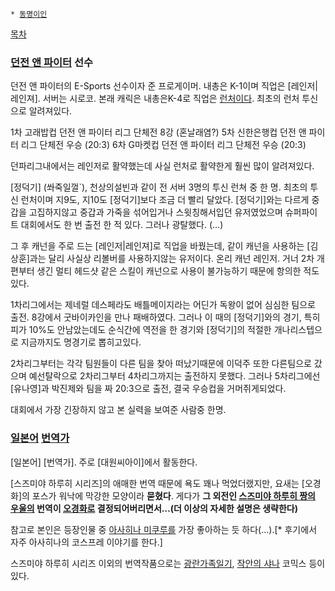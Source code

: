  * [[동명이인]]
[[목차]]
=== [[던전 앤 파이터]] 선수 ===
던전 앤 파이터의 E-Sports 선수이자 준 프로게이머. 내총은 K-1이며 직업은 [레인저|레인져]. 서버는 시로코. 본래 캐릭은 내총은K-4로 직업은 [[런처]]이다. 최초의 런처 투신으로 알려져있다.

1차 고래밥컵 던전 앤 파이터 리그 단체전 8강 (혼날래염?)
5차 신한은행컵 던전 앤 파이터 리그 단체전 우승 (20:3)
6차 G마켓컵 던전 앤 파이터 리그 단체전 우승 (20:3)

던파리그내에서는 레인저로 활약했는데 사실 런처로 활약한게 훨씬 많이 알려져있다.

[정덕기] (쏴죽일껄`), 천상의설빈과 같이 전 서버 3명의 투신 런쳐 중 한 명. 최초의 투신 런처이며 지9도, 지10도 [정덕기]보다 조금 더 빨리 달았다. [정덕기]와는 다르게 중갑을 고집하지않고 중갑과 가죽을 섞어입거나 스윗칭해서입던 유저였었으며 슈퍼파이트 대회에서도 한 번 출전 한 적 있다. 그러나 광탈했다. (…)

그 후 캐넌을 주로 드는 [레인저|레인져]로 직업을 바꿨는데, 같이 캐넌을 사용하는 [김상훈]과는 달리 사실상 리볼버를 사용하지않는 유저이다. 온리 캐넌 레인저. 거너 2차 개편부터 생긴 멀티 헤드샷 같은 스킬이 캐넌으로 사용이 불가능하기 때문에 항의한 적도 있다.

1차리그에서는 제네럴 데스페라도 배틀메이지라는 어딘가 독왕이 없어 심심한 팀으로 출전. 8강에서 굿바이카인을 만나 패배하였다. 그러나 이 때의 [정덕기]와의 경기, 특히 피가 10%도 안남았는데도 순식간에 역전을 한 경기와 [정덕기]의 적절한 개나리스텝으로 지금까지도 명경기로 뽑히고있다.

2차리그부터는 각각 팀원들이 다른 팀을 찾아 떠났기때문에 이덕주 또한 다른팀으로 갔으며 예선탈락으로 2차리그부터 4차리그까지는 출전하지 못했다. 그러나 5차리그에선 [유나영]과 박진제와 팀을 짜 20:3으로 출전, 결국 우승컵을 거머쥐게되었다.

대회에서 가장 긴장하지 않고 본 실력을 보여준 사람중 한명.


=== [[일본어]] [[번역가]] ===
[일본어] [번역가]. 주로 [대원씨아이]에서 활동한다.

[스즈미야 하루히 시리즈]의 애매한 번역 때문에 욕도 꽤나 먹었더랬지만, 요새는 [오경화]의 포스가 워낙에 막강한 모양이라 '''묻혔다'''. 게다가 '''그 외전인 [[스즈미야 하루히 짱의 우울]]의 번역이 [[오경화]]로 결정되어버리면서…(더 이상의 자세한 설명은 생략한다)'''

참고로 본인은 등장인물 중 [[아사히나 미쿠루]]를 가장 좋아하는 듯 하다(…).[* 후기에서 자주 아사히나의 코스프레 이야기를 한다.]

스즈미야 하루히 시리즈 이외의 번역작품으로는 [[광란가족일기]], [[작안의 샤나]] 코믹스 등이 있다.
